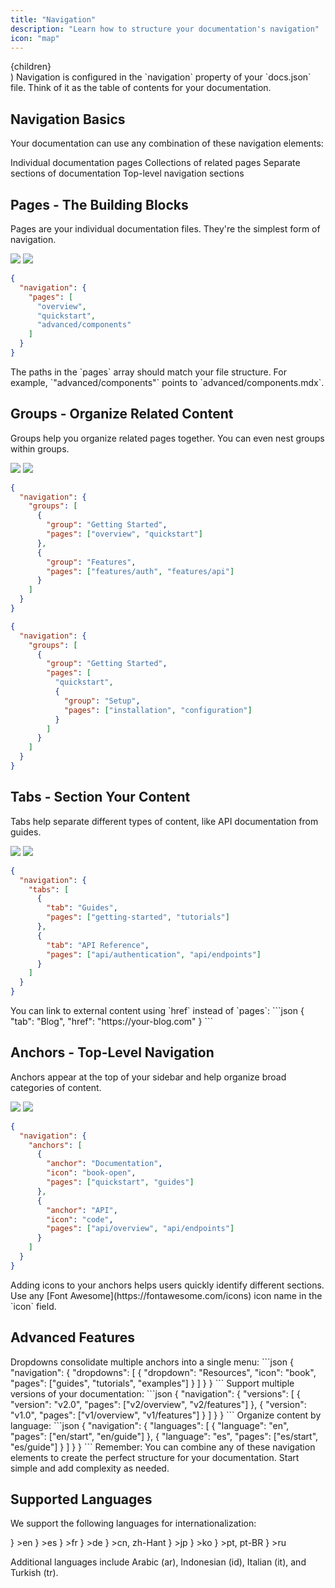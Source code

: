 ```yaml
---
title: "Navigation"
description: "Learn how to structure your documentation's navigation"
icon: "map"
---
```


  <div className="flex justify-center py-6 pointer-events-none border border-zinc-200/50 dark:border-zinc-800 rounded-2xl bg-zinc-100 dark:bg-zinc-900">
    {children}
  </div>
)

<Note>
  Navigation is configured in the `navigation` property of your `docs.json` file. Think of it as the table of contents for your documentation.
</Note>

## Navigation Basics

Your documentation can use any combination of these navigation elements:

<CardGroup cols={2}>
  <Card title="Pages" icon="file">
    Individual documentation pages
  </Card>
  <Card title="Groups" icon="folder-tree">
    Collections of related pages
  </Card>
  <Card title="Tabs" icon="table-columns">
    Separate sections of documentation
  </Card>
  <Card title="Anchors" icon="anchor">
    Top-level navigation sections
  </Card>
</CardGroup>

## Pages - The Building Blocks

Pages are your individual documentation files. They're the simplest form of navigation.

<LayoutFrame>
  <img className="block dark:hidden w-52" src="/images/navigation/pages-light.png" />
  <img className="hidden dark:block w-52" src="/images/navigation/pages-dark.png" />
</LayoutFrame>

```json Simple Pages Example
{
  "navigation": {
    "pages": [
      "overview",
      "quickstart",
      "advanced/components"
    ]
  }
}
```

<Tip>
  The paths in the `pages` array should match your file structure. For example, `"advanced/components"` points to `advanced/components.mdx`.
</Tip>

## Groups - Organize Related Content

Groups help you organize related pages together. You can even nest groups within groups.

<LayoutFrame>
  <img className="block dark:hidden w-52" src="/images/navigation/groups-light.png" />
  <img className="hidden dark:block w-52" src="/images/navigation/groups-dark.png" />
</LayoutFrame>

<CodeGroup>

```json Simple Groups
{
  "navigation": {
    "groups": [
      {
        "group": "Getting Started",
        "pages": ["overview", "quickstart"]
      },
      {
        "group": "Features",
        "pages": ["features/auth", "features/api"]
      }
    ]
  }
}
```

```json Nested Groups
{
  "navigation": {
    "groups": [
      {
        "group": "Getting Started",
        "pages": [
          "quickstart",
          {
            "group": "Setup",
            "pages": ["installation", "configuration"]
          }
        ]
      }
    ]
  }
}
```

</CodeGroup>

## Tabs - Section Your Content

Tabs help separate different types of content, like API documentation from guides.

<LayoutFrame>
  <img className="block dark:hidden w-52" src="/images/navigation/tabs-light.png" />
  <img className="hidden dark:block w-52" src="/images/navigation/tabs-dark.png" />
</LayoutFrame>

```json
{
  "navigation": {
    "tabs": [
      {
        "tab": "Guides",
        "pages": ["getting-started", "tutorials"]
      },
      {
        "tab": "API Reference",
        "pages": ["api/authentication", "api/endpoints"]
      }
    ]
  }
}
```

<Tip>
  You can link to external content using `href` instead of `pages`:
  ```json
  {
    "tab": "Blog",
    "href": "https://your-blog.com"
  }
  ```
</Tip>

## Anchors - Top-Level Navigation

Anchors appear at the top of your sidebar and help organize broad categories of content.

<LayoutFrame>
    <img className="block dark:hidden w-52" src="/images/navigation/anchors-light.png" />
    <img className="hidden dark:block w-52" src="/images/navigation/anchors-dark.png" />
</LayoutFrame>

```json
{
  "navigation": {
    "anchors": [
      {
        "anchor": "Documentation",
        "icon": "book-open",
        "pages": ["quickstart", "guides"]
      },
      {
        "anchor": "API",
        "icon": "code",
        "pages": ["api/overview", "api/endpoints"]
      }
    ]
  }
}
```

<Note>
  Adding icons to your anchors helps users quickly identify different sections. Use any [Font Awesome](https://fontawesome.com/icons) icon name in the `icon` field.
</Note>

## Advanced Features

<AccordionGroup>
  <Accordion title="Dropdowns" icon="caret-down">
    Dropdowns consolidate multiple anchors into a single menu:
    ```json
    {
      "navigation": {
        "dropdowns": [
          {
            "dropdown": "Resources",
            "icon": "book",
            "pages": ["guides", "tutorials", "examples"]
          }
        ]
      }
    }
    ```
  </Accordion>
  
  <Accordion title="Versions" icon="code-branch">
    Support multiple versions of your documentation:
    ```json
    {
      "navigation": {
        "versions": [
          {
            "version": "v2.0",
            "pages": ["v2/overview", "v2/features"]
          },
          {
            "version": "v1.0",
            "pages": ["v1/overview", "v1/features"]
          }
        ]
      }
    }
    ```
  </Accordion>

  <Accordion title="Languages" icon="language">
    Organize content by language:
    ```json
    {
      "navigation": {
        "languages": [
          {
            "language": "en",
            "pages": ["en/start", "en/guide"]
          },
          {
            "language": "es",
            "pages": ["es/start", "es/guide"]
          }
        ]
      }
    }
    ```
  </Accordion>
</AccordionGroup>

<Check>
  Remember: You can combine any of these navigation elements to create the perfect structure for your documentation. Start simple and add complexity as needed.
</Check>

## Supported Languages

We support the following languages for internationalization:

<CardGroup cols={3}>
  <Card title="English" icon={<img src="https://mintlify.s3.us-west-1.amazonaws.com/mintlify/images/navigation/languages/en.png" className="w-6 h-6 my-0" />} >en</Card>
  <Card title="Spanish" icon={<img src="https://mintlify.s3.us-west-1.amazonaws.com/mintlify/images/navigation/languages/es.png" className="w-6 h-6 my-0" />} >es</Card>
  <Card title="French" icon={<img src="https://mintlify.s3.us-west-1.amazonaws.com/mintlify/images/navigation/languages/fr.png" className="w-6 h-6 my-0" />} >fr</Card>
  <Card title="German" icon={<img src="https://mintlify.s3.us-west-1.amazonaws.com/mintlify/images/navigation/languages/de.png" className="w-6 h-6 my-0" />} >de</Card>
  <Card title="Chinese" icon={<img src="https://mintlify.s3.us-west-1.amazonaws.com/mintlify/images/navigation/languages/cn.png" className="w-6 h-6 my-0" />} >cn, zh-Hant</Card>
  <Card title="Japanese" icon={<img src="https://mintlify.s3.us-west-1.amazonaws.com/mintlify/images/navigation/languages/jp.png" className="w-6 h-6 my-0" />} >jp</Card>
  <Card title="Korean" icon={<img src="https://mintlify.s3.us-west-1.amazonaws.com/mintlify/images/navigation/languages/ko.png" className="w-6 h-6 my-0" />} >ko</Card>
  <Card title="Portuguese" icon={<img src="https://mintlify.s3.us-west-1.amazonaws.com/mintlify/images/navigation/languages/pt.png" className="w-6 h-6 my-0" />} >pt, pt-BR</Card>
  <Card title="Russian" icon={<img src="https://mintlify.s3.us-west-1.amazonaws.com/mintlify/images/navigation/languages/ru.png" className="w-6 h-6 my-0" />} >ru</Card>
</CardGroup>

Additional languages include Arabic (ar), Indonesian (id), Italian (it), and Turkish (tr).